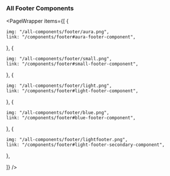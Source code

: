 
### All Footer Components

<PageWrapper
  items={[
    {
    
    img: "/all-components/footer/aura.png",
    link: "/components/footer#aura-footer-component",
  
  },
  {
  
    img: "/all-components/footer/small.png",
    link: "/components/footer#small-footer-component",
  
  },
  {
   
    img: "/all-components/footer/light.png",
    link: "/components/footer#light-footer-component",

  },
  {
   
    img: "/all-components/footer/blue.png",
    link: "/components/footer#blue-footer-component",
   
  },
  {
   
    img: "/all-components/footer/lightfooter.png",
    link: "/components/footer#light-footer-secondary-component",

  },
    
  ]}
/>
